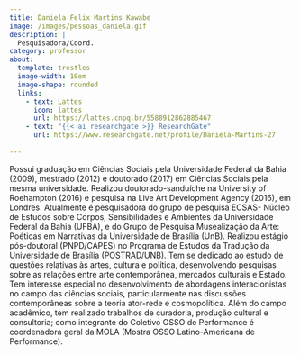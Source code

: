 ```yaml
---
title: Daniela Felix Martins Kawabe
image: /images/pessoas_daniela.gif
description: |
  Pesquisadora/Coord.
category: professor
about:
  template: trestles
  image-width: 10em
  image-shape: rounded
  links:
    - text: Lattes
      icon: lattes
      url: https://lattes.cnpq.br/5588912862885467
    - text: "{{< ai researchgate >}} ResearchGate"
      url: https://www.researchgate.net/profile/Daniela-Martins-27
  
---
```


Possui graduação em Ciências Sociais pela Universidade Federal da Bahia (2009), mestrado (2012) e doutorado (2017) em Ciências Sociais pela mesma universidade. Realizou doutorado-sanduíche na University of Roehampton (2016) e pesquisa na Live Art Development Agency (2016), em Londres. Atualmente é pesquisadora do grupo de pesquisa ECSAS- Núcleo de Estudos sobre Corpos, Sensibilidades e Ambientes da Universidade Federal da Bahia (UFBA), e do Grupo de Pesquisa Musealização da Arte: Poéticas em Narrativas da Universidade de Brasília (UnB). Realizou estágio pós-doutoral (PNPD/CAPES) no Programa de Estudos da Tradução da Universidade de Brasília (POSTRAD/UNB). Tem se dedicado ao estudo de questões relativas às artes, cultura e política, desenvolvendo pesquisas sobre as relações entre arte contemporânea, mercados culturais e Estado. Tem interesse especial no desenvolvimento de abordagens interacionistas no campo das ciências sociais, particularmente nas discussões contemporâneas sobre a teoria ator-rede e cosmopolítica. Além do campo acadêmico, tem realizado trabalhos de curadoria, produção cultural e consultoria; como integrante do Coletivo OSSO de Performance é coordenadora geral da MOLA (Mostra OSSO Latino-Americana de Performance). 